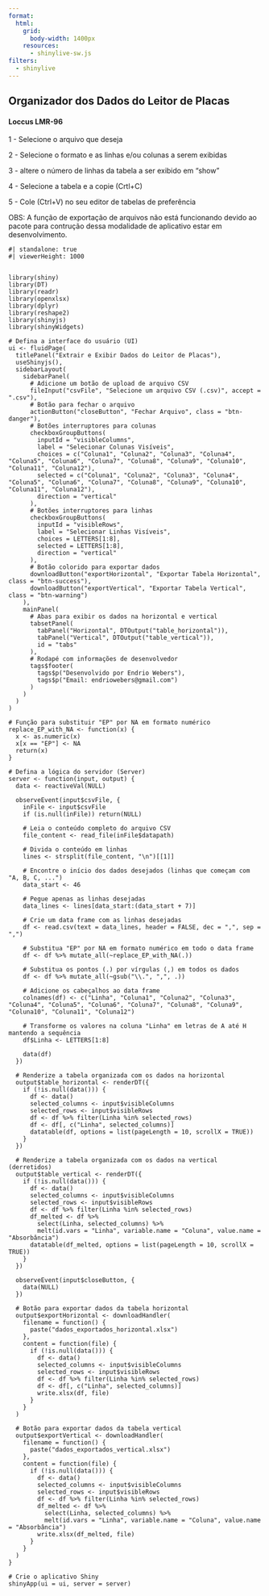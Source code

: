 ```yaml
---
format:
  html:
    grid: 
      body-width: 1400px
    resources: 
      - shinylive-sw.js
filters:
  - shinylive
---
```


## Organizador dos Dados do Leitor de Placas {.center}
#### Loccus LMR-96 {.center}

1 - Selecione o arquivo que deseja

2 - Selecione o formato e as linhas e/ou colunas a serem exibidas

3 - altere o número de linhas da tabela a ser exibido em "show"

4 - Selecione a tabela e a copie (Crtl+C)

5 - Cole (Ctrl+V) no seu editor de tabelas de preferência




OBS: A função de exportação de arquivos não está funcionando devido ao pacote para contrução dessa modalidade de aplicativo estar em desenvolvimento.

```shinylive-r
#| standalone: true
#| viewerHeight: 1000


library(shiny)
library(DT)
library(readr)
library(openxlsx)
library(dplyr)
library(reshape2)
library(shinyjs)
library(shinyWidgets)

# Defina a interface do usuário (UI)
ui <- fluidPage(
  titlePanel("Extrair e Exibir Dados do Leitor de Placas"),
  useShinyjs(),
  sidebarLayout(
    sidebarPanel(
      # Adicione um botão de upload de arquivo CSV
      fileInput("csvFile", "Selecione um arquivo CSV (.csv)", accept = ".csv"),
      # Botão para fechar o arquivo
      actionButton("closeButton", "Fechar Arquivo", class = "btn-danger"),
      # Botões interruptores para colunas
      checkboxGroupButtons(
        inputId = "visibleColumns",
        label = "Selecionar Colunas Visíveis",
        choices = c("Coluna1", "Coluna2", "Coluna3", "Coluna4", "Coluna5", "Coluna6", "Coluna7", "Coluna8", "Coluna9", "Coluna10", "Coluna11", "Coluna12"),
        selected = c("Coluna1", "Coluna2", "Coluna3", "Coluna4", "Coluna5", "Coluna6", "Coluna7", "Coluna8", "Coluna9", "Coluna10", "Coluna11", "Coluna12"),
        direction = "vertical"
      ),
      # Botões interruptores para linhas
      checkboxGroupButtons(
        inputId = "visibleRows",
        label = "Selecionar Linhas Visíveis",
        choices = LETTERS[1:8],
        selected = LETTERS[1:8],
        direction = "vertical"
      ),
      # Botão colorido para exportar dados
      downloadButton("exportHorizontal", "Exportar Tabela Horizontal", class = "btn-success"),
      downloadButton("exportVertical", "Exportar Tabela Vertical", class = "btn-warning")
    ),
    mainPanel(
      # Abas para exibir os dados na horizontal e vertical
      tabsetPanel(
        tabPanel("Horizontal", DTOutput("table_horizontal")),
        tabPanel("Vertical", DTOutput("table_vertical")),
        id = "tabs"
      ),
      # Rodapé com informações de desenvolvedor
      tags$footer(
        tags$p("Desenvolvido por Endrio Webers"),
        tags$p("Email: endriowebers@gmail.com")
      )
    )
  )
)

# Função para substituir "EP" por NA em formato numérico
replace_EP_with_NA <- function(x) {
  x <- as.numeric(x)
  x[x == "EP"] <- NA
  return(x)
}

# Defina a lógica do servidor (Server)
server <- function(input, output) {
  data <- reactiveVal(NULL)
  
  observeEvent(input$csvFile, {
    inFile <- input$csvFile
    if (is.null(inFile)) return(NULL)
    
    # Leia o conteúdo completo do arquivo CSV
    file_content <- read_file(inFile$datapath)
    
    # Divida o conteúdo em linhas
    lines <- strsplit(file_content, "\n")[[1]]
    
    # Encontre o início dos dados desejados (linhas que começam com "A, B, C, ...")
    data_start <- 46
    
    # Pegue apenas as linhas desejadas
    data_lines <- lines[data_start:(data_start + 7)]
    
    # Crie um data frame com as linhas desejadas
    df <- read.csv(text = data_lines, header = FALSE, dec = ",", sep = ",")
    
    # Substitua "EP" por NA em formato numérico em todo o data frame
    df <- df %>% mutate_all(~replace_EP_with_NA(.))
    
    # Substitua os pontos (.) por vírgulas (,) em todos os dados
    df <- df %>% mutate_all(~gsub("\\.", ",", .)) 
    
    # Adicione os cabeçalhos ao data frame
    colnames(df) <- c("Linha", "Coluna1", "Coluna2", "Coluna3", "Coluna4", "Coluna5", "Coluna6", "Coluna7", "Coluna8", "Coluna9", "Coluna10", "Coluna11", "Coluna12")
    
    # Transforme os valores na coluna "Linha" em letras de A até H mantendo a sequência
    df$Linha <- LETTERS[1:8]
    
    data(df)
  })
  
  # Renderize a tabela organizada com os dados na horizontal
  output$table_horizontal <- renderDT({
    if (!is.null(data())) {
      df <- data()
      selected_columns <- input$visibleColumns
      selected_rows <- input$visibleRows
      df <- df %>% filter(Linha %in% selected_rows)
      df <- df[, c("Linha", selected_columns)]
      datatable(df, options = list(pageLength = 10, scrollX = TRUE))
    }
  })
  
  # Renderize a tabela organizada com os dados na vertical (derretidos)
  output$table_vertical <- renderDT({
    if (!is.null(data())) {
      df <- data()
      selected_columns <- input$visibleColumns
      selected_rows <- input$visibleRows
      df <- df %>% filter(Linha %in% selected_rows)
      df_melted <- df %>%
        select(Linha, selected_columns) %>%
        melt(id.vars = "Linha", variable.name = "Coluna", value.name = "Absorbância")
      datatable(df_melted, options = list(pageLength = 10, scrollX = TRUE))
    }
  })
  
  observeEvent(input$closeButton, {
    data(NULL)
  })
  
  # Botão para exportar dados da tabela horizontal
  output$exportHorizontal <- downloadHandler(
    filename = function() {
      paste("dados_exportados_horizontal.xlsx")
    },
    content = function(file) {
      if (!is.null(data())) {
        df <- data()
        selected_columns <- input$visibleColumns
        selected_rows <- input$visibleRows
        df <- df %>% filter(Linha %in% selected_rows)
        df <- df[, c("Linha", selected_columns)]
        write.xlsx(df, file)
      }
    }
  )
  
  # Botão para exportar dados da tabela vertical
  output$exportVertical <- downloadHandler(
    filename = function() {
      paste("dados_exportados_vertical.xlsx")
    },
    content = function(file) {
      if (!is.null(data())) {
        df <- data()
        selected_columns <- input$visibleColumns
        selected_rows <- input$visibleRows
        df <- df %>% filter(Linha %in% selected_rows)
        df_melted <- df %>%
          select(Linha, selected_columns) %>%
          melt(id.vars = "Linha", variable.name = "Coluna", value.name = "Absorbância")
        write.xlsx(df_melted, file)
      }
    }
  )
}

# Crie o aplicativo Shiny
shinyApp(ui = ui, server = server)



```